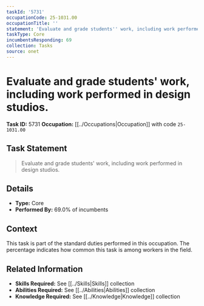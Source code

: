 ```yaml
---
taskId: '5731'
occupationCode: 25-1031.00
occupationTitle: ''
statement: 'Evaluate and grade students'' work, including work performed in design studios.'
taskType: Core
incumbentsResponding: 69
collection: Tasks
source: onet
---
```

# Evaluate and grade students' work, including work performed in design studios.

**Task ID:** 5731
**Occupation:** [[../Occupations|Occupation]] with code `25-1031.00`

## Task Statement

> Evaluate and grade students' work, including work performed in design studios.

## Details

- **Type:** Core
- **Performed By:** 69.0% of incumbents

## Context

This task is part of the standard duties performed in this occupation. The percentage indicates how common this task is among workers in the field.

## Related Information

- **Skills Required:** See [[../Skills|Skills]] collection
- **Abilities Required:** See [[../Abilities|Abilities]] collection
- **Knowledge Required:** See [[../Knowledge|Knowledge]] collection
